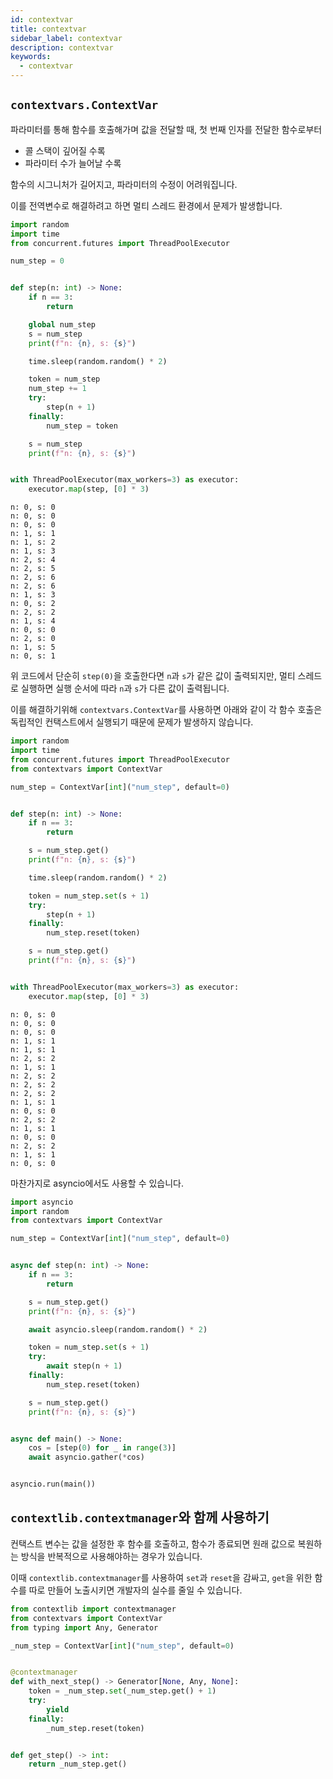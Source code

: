 ```yaml
---
id: contextvar
title: contextvar
sidebar_label: contextvar
description: contextvar
keywords:
  - contextvar
---
```


## `contextvars.ContextVar`

파라미터를 통해 함수를 호출해가며 값을 전달할 때, 첫 번째 인자를 전달한 함수로부터

- 콜 스택이 깊어질 수록
- 파라미터 수가 늘어날 수록

함수의 시그니처가 길어지고, 파라미터의 수정이 어려워집니다.

이를 전역변수로 해결하려고 하면 멀티 스레드 환경에서 문제가 발생합니다.

```python
import random
import time
from concurrent.futures import ThreadPoolExecutor

num_step = 0


def step(n: int) -> None:
    if n == 3:
        return

    global num_step
    s = num_step
    print(f"n: {n}, s: {s}")

    time.sleep(random.random() * 2)

    token = num_step
    num_step += 1
    try:
        step(n + 1)
    finally:
        num_step = token

    s = num_step
    print(f"n: {n}, s: {s}")


with ThreadPoolExecutor(max_workers=3) as executor:
    executor.map(step, [0] * 3)
```

```shell
n: 0, s: 0
n: 0, s: 0
n: 0, s: 0
n: 1, s: 1
n: 1, s: 2
n: 1, s: 3
n: 2, s: 4
n: 2, s: 5
n: 2, s: 6
n: 2, s: 6
n: 1, s: 3
n: 0, s: 2
n: 2, s: 2
n: 1, s: 4
n: 0, s: 0
n: 2, s: 0
n: 1, s: 5
n: 0, s: 1
```

위 코드에서 단순히 `step(0)`을 호출한다면 `n`과 `s`가 같은 값이 출력되지만, 멀티 스레드로 실행하면 실행 순서에 따라 `n`과 `s`가 다른 값이 출력됩니다.

이를 해결하기위해 `contextvars.ContextVar`를 사용하면 아래와 같이 각 함수 호출은 독립적인 컨택스트에서 실행되기 때문에 문제가 발생하지 않습니다.

```python
import random
import time
from concurrent.futures import ThreadPoolExecutor
from contextvars import ContextVar

num_step = ContextVar[int]("num_step", default=0)


def step(n: int) -> None:
    if n == 3:
        return

    s = num_step.get()
    print(f"n: {n}, s: {s}")

    time.sleep(random.random() * 2)

    token = num_step.set(s + 1)
    try:
        step(n + 1)
    finally:
        num_step.reset(token)

    s = num_step.get()
    print(f"n: {n}, s: {s}")


with ThreadPoolExecutor(max_workers=3) as executor:
    executor.map(step, [0] * 3)
```

```shell
n: 0, s: 0
n: 0, s: 0
n: 0, s: 0
n: 1, s: 1
n: 1, s: 1
n: 2, s: 2
n: 1, s: 1
n: 2, s: 2
n: 2, s: 2
n: 2, s: 2
n: 1, s: 1
n: 0, s: 0
n: 2, s: 2
n: 1, s: 1
n: 0, s: 0
n: 2, s: 2
n: 1, s: 1
n: 0, s: 0
```

마찬가지로 asyncio에서도 사용할 수 있습니다.

```python
import asyncio
import random
from contextvars import ContextVar

num_step = ContextVar[int]("num_step", default=0)


async def step(n: int) -> None:
    if n == 3:
        return

    s = num_step.get()
    print(f"n: {n}, s: {s}")

    await asyncio.sleep(random.random() * 2)

    token = num_step.set(s + 1)
    try:
        await step(n + 1)
    finally:
        num_step.reset(token)

    s = num_step.get()
    print(f"n: {n}, s: {s}")


async def main() -> None:
    cos = [step(0) for _ in range(3)]
    await asyncio.gather(*cos)


asyncio.run(main())
```

## `contextlib.contextmanager`와 함께 사용하기

컨택스트 변수는 값을 설정한 후 함수를 호출하고, 함수가 종료되면 원래 값으로 복원하는 방식을 반복적으로 사용해야하는 경우가 있습니다.

이때 `contextlib.contextmanager`를 사용하여 `set`과 `reset`을 감싸고, `get`을 위한 함수를 따로 만들어 노출시키면 개발자의 실수를 줄일 수 있습니다.

```python
from contextlib import contextmanager
from contextvars import ContextVar
from typing import Any, Generator

_num_step = ContextVar[int]("num_step", default=0)


@contextmanager
def with_next_step() -> Generator[None, Any, None]:
    token = _num_step.set(_num_step.get() + 1)
    try:
        yield
    finally:
        _num_step.reset(token)


def get_step() -> int:
    return _num_step.get()
```
